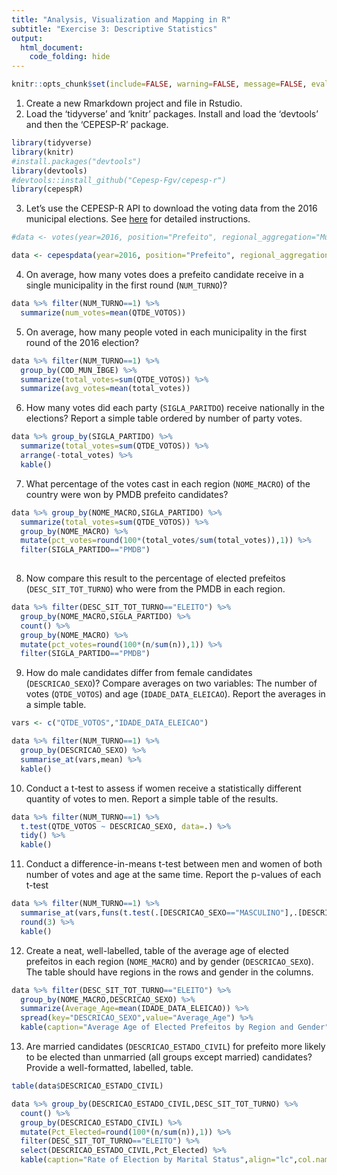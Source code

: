 ```yaml
---
title: "Analysis, Visualization and Mapping in R"
subtitle: "Exercise 3: Descriptive Statistics"
output: 
  html_document:
    code_folding: hide
---
```


```r
knitr::opts_chunk$set(include=FALSE, warning=FALSE, message=FALSE, eval=FALSE)
```

1. Create a new Rmarkdown project and file in Rstudio.
2. Load the 'tidyverse' and 'knitr' packages. Install and load the 'devtools' and then the 'CEPESP-R' package. 
```r
library(tidyverse)
library(knitr)
#install.packages("devtools")
library(devtools)
#devtools::install_github("Cepesp-Fgv/cepesp-r")
library(cepespR)
```

3. Let's use the CEPESP-R API to download the voting data from the 2016 municipal elections. See [here](https://github.com/Cepesp-Fgv/cepesp-r) for detailed instructions.

```r
#data <- votes(year=2016, position="Prefeito", regional_aggregation="Municipality")

data <- cepespdata(year=2016, position="Prefeito", regional_aggregation="Municipality",political_aggregation="Candidate")
```

4. On average, how many votes does a prefeito candidate receive in a single municipality in the first round (`NUM_TURNO`)?

```r
data %>% filter(NUM_TURNO==1) %>% 
  summarize(num_votes=mean(QTDE_VOTOS))
```

5. On average, how many people voted in each municipality in the first round of the 2016 election?

```r
data %>% filter(NUM_TURNO==1) %>% 
  group_by(COD_MUN_IBGE) %>% 
  summarize(total_votes=sum(QTDE_VOTOS)) %>% 
  summarize(avg_votes=mean(total_votes))
```

6. How many votes did each party (`SIGLA_PARITDO`) receive nationally in the elections? Report a simple table ordered by number of party votes.

```r
data %>% group_by(SIGLA_PARTIDO) %>% 
  summarize(total_votes=sum(QTDE_VOTOS)) %>%
  arrange(-total_votes) %>%
  kable()
```

7. What percentage of the votes cast in each region (`NOME_MACRO`) of the country were won by PMDB prefeito candidates? 

```r
data %>% group_by(NOME_MACRO,SIGLA_PARTIDO) %>%
  summarize(total_votes=sum(QTDE_VOTOS)) %>%
  group_by(NOME_MACRO) %>%
  mutate(pct_votes=round(100*(total_votes/sum(total_votes)),1)) %>%
  filter(SIGLA_PARTIDO=="PMDB")
  
```

8. Now compare this result to the percentage of elected prefeitos (`DESC_SIT_TOT_TURNO`) who were from the PMDB in each region. 

```r
data %>% filter(DESC_SIT_TOT_TURNO=="ELEITO") %>%
  group_by(NOME_MACRO,SIGLA_PARTIDO) %>%
  count() %>%
  group_by(NOME_MACRO) %>%
  mutate(pct_votes=round(100*(n/sum(n)),1)) %>%
  filter(SIGLA_PARTIDO=="PMDB")
```

9. How do male candidates differ from female candidates (`DESCRICAO_SEXO`)? Compare averages on two variables: The number of votes (`QTDE_VOTOS`) and age (`IDADE_DATA_ELEICAO`). Report the averages in a simple table.

```r
vars <- c("QTDE_VOTOS","IDADE_DATA_ELEICAO")

data %>% filter(NUM_TURNO==1) %>%
  group_by(DESCRICAO_SEXO) %>%
  summarise_at(vars,mean) %>%
  kable()
```

10. Conduct a t-test to assess if women receive a statistically different quantity of votes to men. Report a simple table of the results.

```r
data %>% filter(NUM_TURNO==1) %>%
  t.test(QTDE_VOTOS ~ DESCRICAO_SEXO, data=.) %>%
  tidy() %>%
  kable()
```

11. Conduct a difference-in-means t-test between men and women of both number of votes and age at the same time. Report the p-values of each t-test

```r
data %>% filter(NUM_TURNO==1) %>%
  summarise_at(vars,funs(t.test(.[DESCRICAO_SEXO=="MASCULINO"],.[DESCRICAO_SEXO=="FEMININO"])$p.value)) %>%
  round(3) %>%
  kable()
```

12. Create a neat, well-labelled, table of the average age of elected prefeitos in each region (`NOME_MACRO`) and by gender (`DESCRICAO_SEXO`). The table should have regions in the rows and gender in the columns.
```r
data %>% filter(DESC_SIT_TOT_TURNO=="ELEITO") %>%
  group_by(NOME_MACRO,DESCRICAO_SEXO) %>%
  summarize(Average_Age=mean(IDADE_DATA_ELEICAO)) %>%
  spread(key="DESCRICAO_SEXO",value="Average_Age") %>%
  kable(caption="Average Age of Elected Prefeitos by Region and Gender", align=c("lcc"), row.names=FALSE, col.names=c("Region","Women","Men"))
```

13. Are married candidates (`DESCRICAO_ESTADO_CIVIL`) for prefeito more likely to be elected than unmarried (all groups except married) candidates? Provide a well-formatted, labelled, table.
```r
table(data$DESCRICAO_ESTADO_CIVIL)

data %>% group_by(DESCRICAO_ESTADO_CIVIL,DESC_SIT_TOT_TURNO) %>%
  count() %>%
  group_by(DESCRICAO_ESTADO_CIVIL) %>%
  mutate(Pct_Elected=round(100*(n/sum(n)),1)) %>%
  filter(DESC_SIT_TOT_TURNO=="ELEITO") %>%
  select(DESCRICAO_ESTADO_CIVIL,Pct_Elected) %>%
  kable(caption="Rate of Election by Marital Status",align="lc",col.names=c("Marital Status","% Elected"))

```


